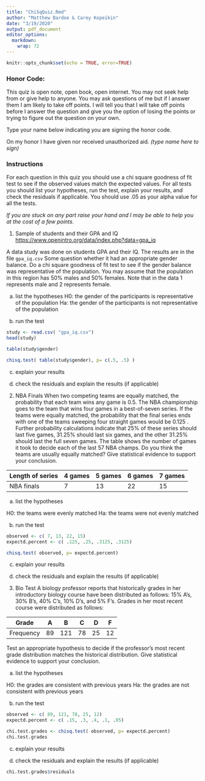 ```yaml
---
title: "ChiSqQuiz.Rmd"
author: "Matthew Bardoe & Carey Kopeikin"
date: "3/19/2020"
output: pdf_document
editor_options: 
  markdown: 
    wrap: 72
---
```


```r
knitr::opts_chunk$set(echo = TRUE, error=TRUE)
```

### **Honor Code:** 

This quiz is open note, open book, open internet. You may not seek help from or give help to anyone. You may ask questions of me but if I answer them I am likely to take off points. I will tell you that I will take off points before I answer the question and give you the option of losing the points or trying to figure out the question on your own.  


Type your name below indicating you are signing the honor code.

On my honor I have given nor received unauthorized aid.
*(type name here to sign)*


### Instructions

For each question in this quiz you should use a chi square goodness of
fit test to see if the observed values match the expected values. For
all tests you should list your hypotheses, run the test, explain your
results, and check the residuals if applicable. You should use .05 as
your alpha value for all the tests.

*If you are stuck on any part raise your hand and I may be able to help you at the cost of a few points.*


1.  Sample of students and their GPA and IQ
    <https://www.openintro.org/data/index.php?data=gpa_iq>

A data study was done on students GPA and their IQ. The results are in
the file `gpa_iq.csv` Some question whether it had an appropriate gender
balance. Do a chi square goodness of fit test to see if the gender
balance was representative of the population. You may assume that the
population in this region has 50% males and 50% females. Note that in the data 1
represents male and 2 represents female.



a)  list the hypotheses
H0: the gender of the participants is representative of the population
Ha: the gender of the participants is not representative of the population

b)  run the test
```r
study <- read.csv( "gpa_iq.csv")
head(study)
```


```r
table(study$gender)
```

```r
chisq.test( table(study$gender), p= c(.5, .5) )
```



c)  explain your results

d)  check the residuals and explain the results (if applicable)


2.  NBA Finals
When two competing teams are equally matched, the probability that
each team wins any game is 0.5. The NBA championship goes to the
team that wins four games in a best-of-seven series. If the teams
were equally matched, the probability that the final series ends
with one of the teams sweeping four straight games would be 0.125 .
Further probability calculations indicate that 25% of these series
should last five games, 31.25% should last six games, and the other
31.25% should last the full seven games. The table shows the number
of games it took to decide each of the last 57 NBA champs. Do you
think the teams are usually equally matched? Give statistical
evidence to support your conclusion.    

| Length of series | 4 games |  5 games| 6 games | 7 games |
|------------------|---------|---------|---------|---------|
|  NBA finals      | 7       | 13      | 22      | 15      |


a)  list the hypotheses

H0: the teams were evenly matched
Ha: the teams were not evenly matched

b)  run the test
```r
observed <- c( 7, 13, 22, 15)
expectd.percent <- c( .125, .25, .3125, .3125)

chisq.test( observed, p= expectd.percent)
```


c)  explain your results

d)  check the residuals and explain the results (if applicable)


3. Bio Test
A biology professor reports that historically grades in her introductory biology course have
been distributed as follows: 15% A’s, 30% B’s, 40% C’s, 10% D’s, and 5% F’s. Grades in her
most recent course were distributed as follows:

| Grade     | A   | B   | C   | D   | F   |
|-----------|-----|-----|-----|-----|-----|
| Frequency | 89  | 121 | 78  | 25  | 12  |

Test an appropriate hypothesis to decide if the professor’s most recent grade distribution
matches the historical distribution. Give statistical evidence to support your conclusion.

a)  list the hypotheses

H0: the grades are consistent with previous years
Ha: the grades are not consistent with previous years

b)  run the test

```r
observed <- c( 89, 121, 78, 25, 12)
expectd.percent <- c( .15, .3, .4, .1, .05)

chi.test.grades <- chisq.test( observed, p= expectd.percent)
chi.test.grades
```


c)  explain your results

d)  check the residuals and explain the results (if applicable)

```r
chi.test.grades$residuals
```


